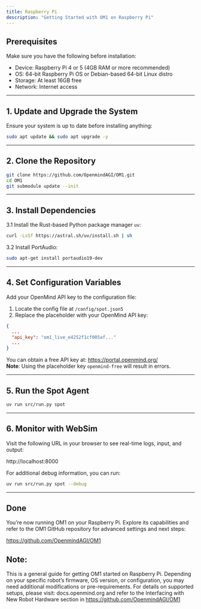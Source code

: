 ```yaml
---
title: Raspberry Pi
description: "Getting Started with OM1 on Raspberry Pi"
---
```


## Prerequisites

Make sure you have the following before installation:

- Device: Raspberry Pi 4 or 5 (4GB RAM or more recommended)
- OS: 64-bit Raspberry Pi OS or Debian-based 64-bit Linux distro
- Storage: At least 16GB free
- Network: Internet access

---

## 1. Update and Upgrade the System

Ensure your system is up to date before installing anything:

```bash
sudo apt update && sudo apt upgrade -y
```

---

## 2. Clone the Repository

```bash
git clone https://github.com/OpenmindAGI/OM1.git
cd OM1
git submodule update --init
```

---

## 3. Install Dependencies

 3.1 Install the Rust-based Python package manager `uv`:

```bash
curl -LsSf https://astral.sh/uv/install.sh | sh
```

3.2 Install PortAudio:

```bash
sudo apt-get install portaudio19-dev
```

---

## 4. Set Configuration Variables

Add your OpenMind API key to the configuration file:

1. Locate the config file at `/config/spot.json5`
2. Replace the placeholder with your OpenMind API key:

```json
{
  ...
  "api_key": "om1_live_e4252f1cf005af..."
  ...
}
```

You can obtain a free API key at: https://portal.openmind.org/  
**Note**: Using the placeholder key `openmind-free` will result in errors.

---

## 5. Run the Spot Agent

```bash
uv run src/run.py spot
```

---

## 6. Monitor with WebSim

Visit the following URL in your browser to see real-time logs, input, and output:

http://localhost:8000

For additional debug information, you can run:

```bash
uv run src/run.py spot --debug
```

---

## Done

You’re now running OM1 on your Raspberry Pi.
Explore its capabilities and refer to the OM1 GitHub repository for advanced settings and next steps:

https://github.com/OpenmindAGI/OM1

## Note:

This is a general guide for getting OM1 started on Raspberry Pi. Depending on your specific robot’s firmware, OS version, or configuration, you may need additional modifications or pre-requirements.
For details on supported setups, please visit: docs.openmind.org and refer to the Interfacing with New Robot Hardware section in https://github.com/OpenmindAGI/OM1


